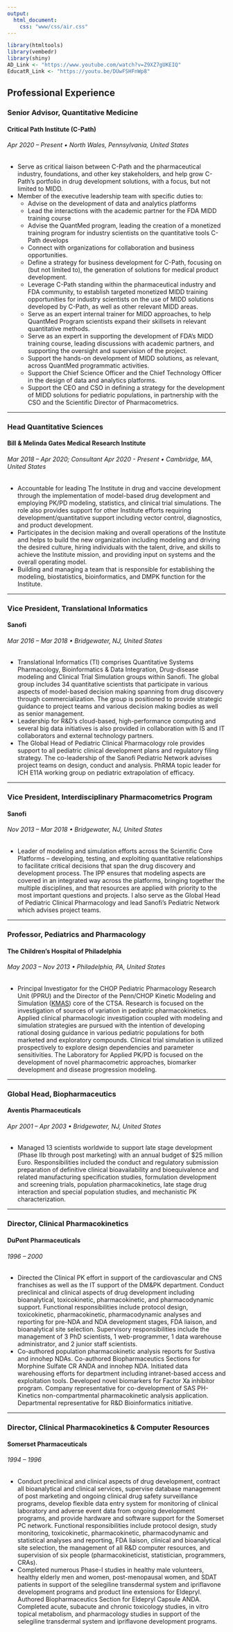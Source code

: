 ```yaml
---
output:
  html_document:
    css: "www/css/air.css"
---
```


```r
library(htmltools)
library(vembedr)
library(shiny)
AD_Link <- "https://www.youtube.com/watch?v=Z9XZ7gUKEIQ"
EducatR_Link <- "https://youtu.be/DUwFSHFnWp8"
```

## Professional Experience

### Senior Advisor, Quantitative Medicine
#### Critical Path Institute (C-Path)
###### Apr 2020 – Present • North Wales, Pennsylvania, United States
 - Serve as critical liaison between C-Path and the pharmaceutical industry, foundations, and other key stakeholders, and help grow C-Path’s portfolio in drug development solutions, with a focus, but not limited to MIDD.
 - Member of the executive leadership team with specific duties to:
   - Advise on the development of data and analytics platforms
   - Lead the interactions with the academic partner for the FDA MIDD training course
   - Advise the QuantMed program, leading the creation of a monetized training program for industry scientists on the quantitative tools C-Path develops
   - Connect with organizations for collaboration and business opportunities.
   - Define a strategy for business development for C-Path, focusing on (but not limited to), the generation of solutions for medical product development.
   - Leverage C-Path standing within the pharmaceutical industry and FDA community, to establish targeted monetized MIDD training opportunities for industry scientists on the use of MIDD solutions developed by C-Path, as well as other relevant MIDD areas.
   - Serve as an expert internal trainer for MIDD approaches, to help QuantMed Program scientists expand their skillsets in relevant quantitative methods.
   - Serve as an expert in supporting the development of FDA’s MIDD training course, leading discussions with academic partners, and supporting the oversight and supervision of the project.
   - Support the hands-on development of MIDD solutions, as relevant, across QuantMed programmatic activities.
   - Support the Chief Science Officer and the Chief Technology Officer in the design of data and analytics platforms.
   - Support the CEO and CSO in defining a strategy for the development of MIDD solutions for pediatric populations, in partnership with the CSO and the Scientific Director of Pharmacometrics.

<hr>

### Head Quantitative Sciences
#### Bill & Melinda Gates Medical Research Institute 
###### Mar 2018 – Apr 2020; Consultant Apr 2020 - Present • Cambridge, MA, United States
 - Accountable for leading The Institute in drug and vaccine development through the implementation of model-based drug development and employing PK/PD modeling, statistics, and clinical trial simulations. The role also provides support for other Institute efforts requiring development/quantitative support including vector control, diagnostics, and product development. 
 - Participates in the decision making and overall operations of the Institute and helps to build the new organization including modeling and driving the desired culture, hiring individuals with the talent, drive, and skills to achieve the Institute mission, and providing input on systems and the overall operating model. 
 - Building and managing a team that is responsible for establishing the modeling, biostatistics, bioinformatics, and DMPK function for the Institute.

<hr>

### Vice President, Translational Informatics
#### Sanofi
###### Mar 2016 – Mar 2018 • Bridgewater, NJ, United States
 - Translational Informatics (TI) comprises Quantitative Systems Pharmacology, Bioinformatics & Data Integration, Drug-disease modeling and Clinical Trial Simulation groups within Sanofi. The global group includes 34 quantitative scientists that participate in various aspects of model-based decision making spanning from drug discovery through commercialization. The group is positioned to provide strategic guidance to project teams and various decision making bodies as well as senior management.
 - Leadership for R&D’s cloud-based, high-performance computing and several big data initiatives is also provided in collaboration with IS and IT collaborators and external technology partners.
 - The Global Head of Pediatric Clinical Pharmacology role provides support to all pediatric clinical development plans and regulatory filing strategy. The co-leadership of the Sanofi Pediatric Network advises project teams on design, conduct and analysis. PhRMA topic leader for ICH E11A working group on pediatric extrapolation of efficacy.

<hr>

### Vice President, Interdisciplinary Pharmacometrics Program
#### Sanofi
###### Nov 2013 – Mar 2018 • Bridgewater, NJ, United States
 - Leader of modeling and simulation efforts across the Scientific Core Platforms -- developing, testing, and exploiting quantitative relationships to facilitate critical decisions that span the drug discovery and development process. The IPP ensures that modeling aspects are covered in an integrated way across the platforms, bringing together the multiple disciplines, and that resources are applied with priority to the most important questions and projects. I also serve as the Global Head of Pediatric Clinical Pharmacology and lead Sanofi's Pediatric Network which advises project teams.

<hr>

### Professor, Pediatrics and Pharmacology
#### The Children's Hospital of Philadelphia
###### May 2003 – Nov 2013 • Philadelphia, PA, United States
 - Principal Investigator for the CHOP Pediatric Pharmacology Research Unit (PPRU) and the Director of the Penn/CHOP Kinetic Modeling and Simulation ([KMAS](https://www.med.upenn.edu/kmas/)) core of the CTSA. Research is focused on the investigation of sources of variation in pediatric pharmacokinetics. Applied clinical pharmacologic investigation coupled with modeling and simulation strategies are pursued with the intention of developing rational dosing guidance in various pediatric populations for both marketed and exploratory compounds. Clinical trial simulation is utilized prospectively to explore design dependencies and parameter sensitivities. The Laboratory for Applied PK/PD is focused on the development of novel pharmacometric approaches, biomarker development and disease progression modeling.

<hr>

### Global Head, Biopharmaceutics
#### Aventis Pharmaceuticals
###### Apr 2001 – Apr 2003 • Bridgewater, NJ, United States
 - Managed 13 scientists worldwide to support late stage development (Phase IIb through post marketing) with an annual budget of $25 million Euro. Responsibilities included the conduct and regulatory submission preparation of definitive clinical bioavailability and bioequivalence and related manufacturing specification studies, formulation development and screening trials, population pharmacokinetics, late stage drug interaction and special population studies, and mechanistic PK characterization.

<hr>

### Director, Clinical Pharmacokinetics
#### DuPont Pharmaceuticals
###### 1996 – 2000
 - Directed the Clinical PK effort in support of the cardiovascular and CNS franchises as well as the IT support of the DM&PK department. Conduct preclinical and clinical aspects of drug development including bioanalytical, toxicokinetic, pharmacokinetic, and pharmacodynamic support. Functional responsibilities include protocol design, toxicokinetic, pharmacokinetic, pharmacodynamic analyses and reporting for pre-NDA and NDA development stages, FDA liaison, and bioanalytical site selection. Supervisory responsibilities include the management of 3 PhD scientists, 1 web-programmer, 1 data warehouse administrator, and 2 junior staff scientists.
 - Co-authored population pharmacokinetic analysis reports for Sustiva and innohep NDAs. Co-authored Biopharmaceutics Sections for Morphine Sulfate CR ANDA and innohep NDA. Initiated data warehousing efforts for department including intranet-based access and exploitation tools. Developed novel biomarkers for Factor Xa inhibitor program. Company representative for co-development of SAS PH-Kinetics non-compartmental pharmacokinetic analysis application. Departmental representative for R&D Bioinformatics initiative.

<hr>

### Director, Clinical Pharmacokinetics & Computer Resources
#### Somerset Pharmaceuticals
###### 1994 – 1996
 - Conduct preclinical and clinical aspects of drug development, contract all bioanalytical and clinical services, supervise database management of post marketing and ongoing clinical drug safety surveillance programs, develop flexible data entry system for monitoring of clinical laboratory and adverse event data from ongoing development programs, and provide hardware and software support for the Somerset PC network. Functional responsibilities include protocol design, study monitoring, toxicokinetic, pharmacokinetic, pharmacodynamic and statistical analyses and reporting, FDA liaison, clinical and bioanalytical site selection, the management of all R&D computer resources, and supervision of six people (pharmacokineticist, statistician, programmers, CRAs).
 - Completed numerous Phase-I studies in healthy male volunteers, healthy elderly men and women, post-menopausal women, and SDAT patients in support of the selegiline transdermal system and ipriflavone development programs and product line extensions for Eldepryl. Authored Biopharmaceutics Section for Eldepryl Capsule ANDA. Completed acute, subacute and chronic toxicology studies, in vitro topical metabolism, and pharmacology studies in support of the selegiline transdermal system and ipriflavone development programs.




